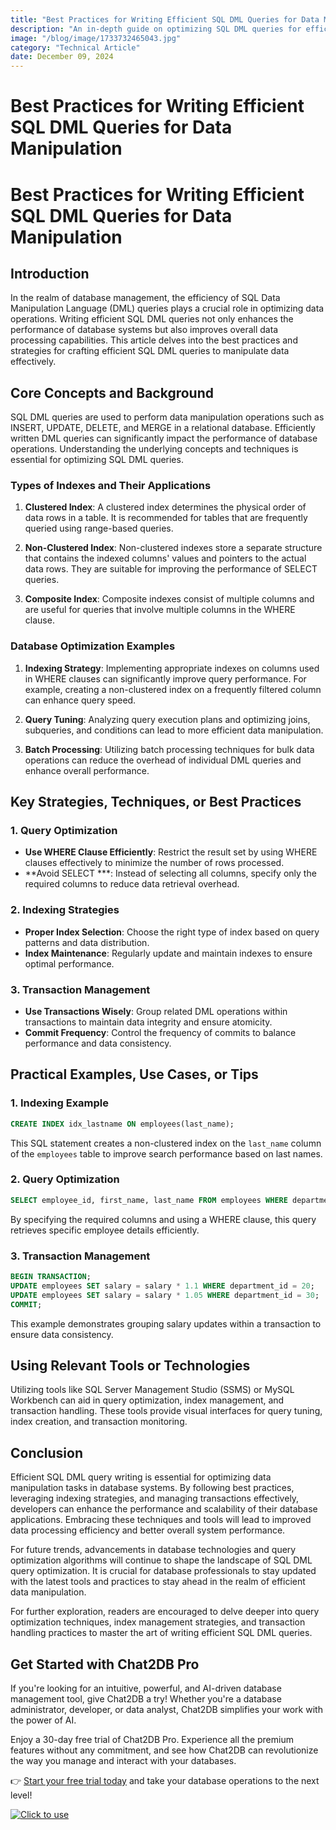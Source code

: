 ```yaml
---
title: "Best Practices for Writing Efficient SQL DML Queries for Data Manipulation"
description: "An in-depth guide on optimizing SQL DML queries for efficient data manipulation with practical examples and strategies."
image: "/blog/image/1733732465043.jpg"
category: "Technical Article"
date: December 09, 2024
---
```


# Best Practices for Writing Efficient SQL DML Queries for Data Manipulation

# Best Practices for Writing Efficient SQL DML Queries for Data Manipulation

## Introduction

In the realm of database management, the efficiency of SQL Data Manipulation Language (DML) queries plays a crucial role in optimizing data operations. Writing efficient SQL DML queries not only enhances the performance of database systems but also improves overall data processing capabilities. This article delves into the best practices and strategies for crafting efficient SQL DML queries to manipulate data effectively.

## Core Concepts and Background

SQL DML queries are used to perform data manipulation operations such as INSERT, UPDATE, DELETE, and MERGE in a relational database. Efficiently written DML queries can significantly impact the performance of database operations. Understanding the underlying concepts and techniques is essential for optimizing SQL DML queries.

### Types of Indexes and Their Applications

1. **Clustered Index**: A clustered index determines the physical order of data rows in a table. It is recommended for tables that are frequently queried using range-based queries.

2. **Non-Clustered Index**: Non-clustered indexes store a separate structure that contains the indexed columns' values and pointers to the actual data rows. They are suitable for improving the performance of SELECT queries.

3. **Composite Index**: Composite indexes consist of multiple columns and are useful for queries that involve multiple columns in the WHERE clause.

### Database Optimization Examples

1. **Indexing Strategy**: Implementing appropriate indexes on columns used in WHERE clauses can significantly improve query performance. For example, creating a non-clustered index on a frequently filtered column can enhance query speed.

2. **Query Tuning**: Analyzing query execution plans and optimizing joins, subqueries, and conditions can lead to more efficient data manipulation.

3. **Batch Processing**: Utilizing batch processing techniques for bulk data operations can reduce the overhead of individual DML queries and enhance overall performance.

## Key Strategies, Techniques, or Best Practices

### 1. Query Optimization

- **Use WHERE Clause Efficiently**: Restrict the result set by using WHERE clauses effectively to minimize the number of rows processed.
- **Avoid SELECT ***: Instead of selecting all columns, specify only the required columns to reduce data retrieval overhead.

### 2. Indexing Strategies

- **Proper Index Selection**: Choose the right type of index based on query patterns and data distribution.
- **Index Maintenance**: Regularly update and maintain indexes to ensure optimal performance.

### 3. Transaction Management

- **Use Transactions Wisely**: Group related DML operations within transactions to maintain data integrity and ensure atomicity.
- **Commit Frequency**: Control the frequency of commits to balance performance and data consistency.

## Practical Examples, Use Cases, or Tips

### 1. Indexing Example

```sql
CREATE INDEX idx_lastname ON employees(last_name);
```

This SQL statement creates a non-clustered index on the `last_name` column of the `employees` table to improve search performance based on last names.

### 2. Query Optimization

```sql
SELECT employee_id, first_name, last_name FROM employees WHERE department_id = 10;
```

By specifying the required columns and using a WHERE clause, this query retrieves specific employee details efficiently.

### 3. Transaction Management

```sql
BEGIN TRANSACTION;
UPDATE employees SET salary = salary * 1.1 WHERE department_id = 20;
UPDATE employees SET salary = salary * 1.05 WHERE department_id = 30;
COMMIT;
```

This example demonstrates grouping salary updates within a transaction to ensure data consistency.

## Using Relevant Tools or Technologies

Utilizing tools like SQL Server Management Studio (SSMS) or MySQL Workbench can aid in query optimization, index management, and transaction handling. These tools provide visual interfaces for query tuning, index creation, and transaction monitoring.

## Conclusion

Efficient SQL DML query writing is essential for optimizing data manipulation tasks in database systems. By following best practices, leveraging indexing strategies, and managing transactions effectively, developers can enhance the performance and scalability of their database applications. Embracing these techniques and tools will lead to improved data processing efficiency and better overall system performance.

For future trends, advancements in database technologies and query optimization algorithms will continue to shape the landscape of SQL DML query optimization. It is crucial for database professionals to stay updated with the latest tools and practices to stay ahead in the realm of efficient data manipulation.

For further exploration, readers are encouraged to delve deeper into query optimization techniques, index management strategies, and transaction handling practices to master the art of writing efficient SQL DML queries.


## Get Started with Chat2DB Pro

If you're looking for an intuitive, powerful, and AI-driven database management tool, give Chat2DB a try! Whether you're a database administrator, developer, or data analyst, Chat2DB simplifies your work with the power of AI.

Enjoy a 30-day free trial of Chat2DB Pro. Experience all the premium features without any commitment, and see how Chat2DB can revolutionize the way you manage and interact with your databases.

👉 [Start your free trial today](https://chat2db.ai/pricing) and take your database operations to the next level!


[![Click to use](/image/blog/bg/chat2db.jpg)](https://chat2db.ai/)
